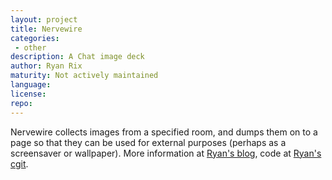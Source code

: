 ```yaml
---
layout: project
title: Nervewire
categories:
 - other
description: A Chat image deck
author: Ryan Rix
maturity: Not actively maintained
language:
license:
repo:
---
```


Nervewire collects images from a specified room, and dumps them on to a page so that they can be used for external purposes (perhaps as a screensaver or wallpaper). More information at [Ryan's blog](http://notes.whatthefuck.computer/1465799340.0-note.html), code at [Ryan's cgit](http://fort.kickass.systems:10082/cgit/personal/rrix/pub/nervewire.git/).
